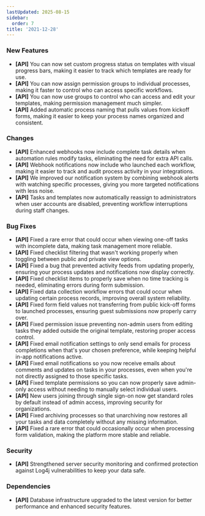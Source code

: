 ```yaml
---
lastUpdated: 2025-08-15
sidebar:
  order: 7
title: '2021-12-28'
---
```


### New Features

- **[API]** You can now set custom progress status on templates with visual progress bars, making it easier to track which templates are ready for use.
- **[API]** You can now assign permission groups to individual processes, making it faster to control who can access specific workflows.
- **[API]** You can now use groups to control who can access and edit your templates, making permission management much simpler.
- **[API]** Added automatic process naming that pulls values from kickoff forms, making it easier to keep your process names organized and consistent.

### Changes

- **[API]** Enhanced webhooks now include complete task details when automation rules modify tasks, eliminating the need for extra API calls.
- **[API]** Webhook notifications now include who launched each workflow, making it easier to track and audit process activity in your integrations.
- **[API]** We improved our notification system by combining webhook alerts with watching specific processes, giving you more targeted notifications with less noise.
- **[API]** Tasks and templates now automatically reassign to administrators when user accounts are disabled, preventing workflow interruptions during staff changes.

### Bug Fixes

- **[API]** Fixed a rare error that could occur when viewing one-off tasks with incomplete data, making task management more reliable.
- **[API]** Fixed checklist filtering that wasn't working properly when toggling between public and private view options.
- **[API]** Fixed a bug that prevented activity feeds from updating properly, ensuring your process updates and notifications now display correctly.
- **[API]** Fixed checklist items to properly save when no time tracking is needed, eliminating errors during form submission.
- **[API]** Fixed data collection workflow errors that could occur when updating certain process records, improving overall system reliability.
- **[API]** Fixed form field values not transferring from public kick-off forms to launched processes, ensuring guest submissions now properly carry over.
- **[API]** Fixed permission issue preventing non-admin users from editing tasks they added outside the original template, restoring proper access control.
- **[API]** Fixed email notification settings to only send emails for process completions when that's your chosen preference, while keeping helpful in-app notifications active.
- **[API]** Fixed email notifications so you now receive emails about comments and updates on tasks in your processes, even when you're not directly assigned to those specific tasks.
- **[API]** Fixed template permissions so you can now properly save admin-only access without needing to manually select individual users.
- **[API]** New users joining through single sign-on now get standard roles by default instead of admin access, improving security for organizations.
- **[API]** Fixed archiving processes so that unarchiving now restores all your tasks and data completely without any missing information.
- **[API]** Fixed a rare error that could occasionally occur when processing form validation, making the platform more stable and reliable.

### Security

- **[API]** Strengthened server security monitoring and confirmed protection against Log4j vulnerabilities to keep your data safe.

### Dependencies

- **[API]** Database infrastructure upgraded to the latest version for better performance and enhanced security features.